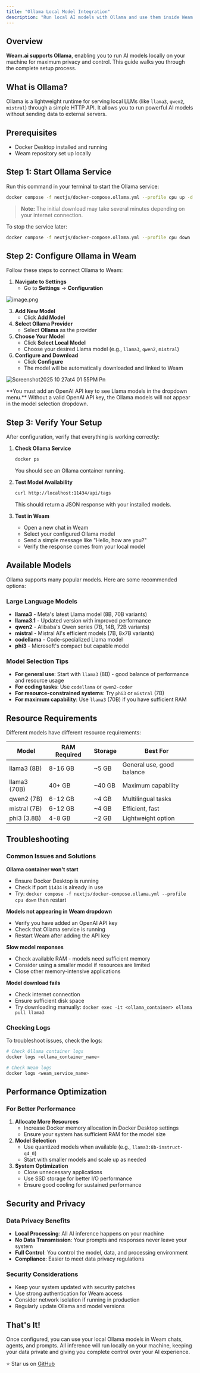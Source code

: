 ```yaml
---
title: "Ollama Local Model Integration"
description: "Run local AI models with Ollama and use them inside Weam.ai"
---
```


## Overview

**Weam.ai supports Ollama**, enabling you to run AI models locally on your machine for maximum privacy and control. This guide walks you through the complete setup process.

## What is Ollama?

Ollama is a lightweight runtime for serving local LLMs (like `llama3`, `qwen2`, `mistral`) through a simple HTTP API. It allows you to run powerful AI models without sending data to external servers.

## Prerequisites

- Docker Desktop installed and running
- Weam repository set up locally

## Step 1: Start Ollama Service

Run this command in your terminal to start the Ollama service:

```bash
docker compose -f nextjs/docker-compose.ollama.yml --profile cpu up -d
```

> **Note:** The initial download may take several minutes depending on your internet connection.

To stop the service later:

```bash
docker compose -f nextjs/docker-compose.ollama.yml --profile cpu down
```

## Step 2: Configure Ollama in Weam

Follow these steps to connect Ollama to Weam:

1. **Navigate to Settings**
   - Go to **Settings** → **Configuration**

![image.png](/Screenshot2025-10-27at4.00.48PM.png)

3. **Add New Model**
   - Click **Add Model**
3. **Select Ollama Provider**
   - Select **Ollama** as the provider
4. **Choose Your Model**
   - Click **Select Local Model**
   - Choose your desired Llama model (e.g., `llama3`, `qwen2`, `mistral`)
5. **Configure and Download**
   - Click **Configure**
   - The model will be automatically downloaded and linked to Weam

![Screenshot2025 10 27at4 01 55PM Pn](/images/Screenshot2025-10-27at4.01.55PM.png)

<Warning>
  **You must add an OpenAI API key to see Llama models in the dropdown menu.** Without a valid OpenAI API key, the Ollama models will not appear in the model selection dropdown.
</Warning>

## Step 3: Verify Your Setup

After configuration, verify that everything is working correctly:

1. **Check Ollama Service**

   ```bash
   docker ps
   ```

   You should see an Ollama container running.
2. **Test Model Availability**

   ```bash
   curl http://localhost:11434/api/tags
   ```

   This should return a JSON response with your installed models.
3. **Test in Weam**
   - Open a new chat in Weam
   - Select your configured Ollama model
   - Send a simple message like "Hello, how are you?"
   - Verify the response comes from your local model

## Available Models

Ollama supports many popular models. Here are some recommended options:

### Large Language Models

- **llama3** - Meta's latest Llama model (8B, 70B variants)
- **llama3.1** - Updated version with improved performance
- **qwen2** - Alibaba's Qwen series (7B, 14B, 72B variants)
- **mistral** - Mistral AI's efficient models (7B, 8x7B variants)
- **codellama** - Code-specialized Llama model
- **phi3** - Microsoft's compact but capable model

### Model Selection Tips

- **For general use**: Start with `llama3` (8B) - good balance of performance and resource usage
- **For coding tasks**: Use `codellama` or `qwen2-coder`
- **For resource-constrained systems**: Try `phi3` or `mistral` (7B)
- **For maximum capability**: Use `llama3` (70B) if you have sufficient RAM

## Resource Requirements

Different models have different resource requirements:

| Model        | RAM Required | Storage | Best For                  |
| ------------ | ------------ | ------- | ------------------------- |
| llama3 (8B)  | 8-16 GB      | ~5 GB   | General use, good balance |
| llama3 (70B) | 40+ GB       | ~40 GB  | Maximum capability        |
| qwen2 (7B)   | 6-12 GB      | ~4 GB   | Multilingual tasks        |
| mistral (7B) | 6-12 GB      | ~4 GB   | Efficient, fast           |
| phi3 (3.8B)  | 4-8 GB       | ~2 GB   | Lightweight option        |

## Troubleshooting

### Common Issues and Solutions

**Ollama container won't start**

- Ensure Docker Desktop is running
- Check if port `11434` is already in use
- Try: `docker compose -f nextjs/docker-compose.ollama.yml --profile cpu down` then restart

**Models not appearing in Weam dropdown**

- Verify you have added an OpenAI API key
- Check that Ollama service is running
- Restart Weam after adding the API key

**Slow model responses**

- Check available RAM - models need sufficient memory
- Consider using a smaller model if resources are limited
- Close other memory-intensive applications

**Model download fails**

- Check internet connection
- Ensure sufficient disk space
- Try downloading manually: `docker exec -it <ollama_container> ollama pull llama3`

### Checking Logs

To troubleshoot issues, check the logs:

```bash
# Check Ollama container logs
docker logs <ollama_container_name>

# Check Weam logs
docker logs <weam_service_name>
```

## Performance Optimization

### For Better Performance

1. **Allocate More Resources**
   - Increase Docker memory allocation in Docker Desktop settings
   - Ensure your system has sufficient RAM for the model size
2. **Model Selection**
   - Use quantized models when available (e.g., `llama3:8b-instruct-q4_0`)
   - Start with smaller models and scale up as needed
3. **System Optimization**
   - Close unnecessary applications
   - Use SSD storage for better I/O performance
   - Ensure good cooling for sustained performance

## Security and Privacy

### Data Privacy Benefits

- **Local Processing**: All AI inference happens on your machine
- **No Data Transmission**: Your prompts and responses never leave your system
- **Full Control**: You control the model, data, and processing environment
- **Compliance**: Easier to meet data privacy regulations

### Security Considerations

- Keep your system updated with security patches
- Use strong authentication for Weam access
- Consider network isolation if running in production
- Regularly update Ollama and model versions

## That's It!

Once configured, you can use your local Ollama models in Weam chats, agents, and prompts. All inference will run locally on your machine, keeping your data private and giving you complete control over your AI experience.

⭐ Star us on [GitHub](https://github.com/Weam-ai/Weam)